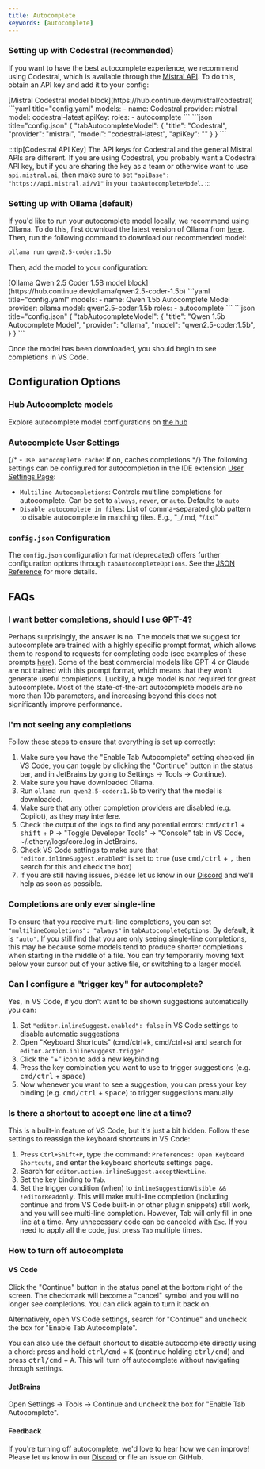 ```yaml
---
title: Autocomplete
keywords: [autocomplete]
---
```



### Setting up with Codestral (recommended)

If you want to have the best autocomplete experience, we recommend using Codestral, which is available through the [Mistral API](https://console.mistral.ai/). To do this, obtain an API key and add it to your config:

<Tabs groupId="hub-config-example">
  <TabItem value="hub" label="Hub">
  [Mistral Codestral model block](https://hub.continue.dev/mistral/codestral)
  </TabItem>
  <TabItem value="yaml" label="YAML">
  ```yaml title="config.yaml"
  models:
    - name: Codestral
      provider: mistral
      model: codestral-latest
      apiKey: <YOUR_CODESTRAL_API_KEY>
      roles:
        - autocomplete
  ```
  </TabItem>
  <TabItem value="json" label="JSON">
  ```json title="config.json"
  {
    "tabAutocompleteModel": {
      "title": "Codestral",
      "provider": "mistral", 
      "model": "codestral-latest",
      "apiKey": "<YOUR_CODESTRAL_API_KEY>"
    }
  }
  ```
  </TabItem>
</Tabs>

:::tip[Codestral API Key]
The API keys for Codestral and the general Mistral APIs are different. If you are using Codestral, you probably want a Codestral API key, but if you are sharing the key as a team or otherwise want to use `api.mistral.ai`, then make sure to set `"apiBase": "https://api.mistral.ai/v1"` in your `tabAutocompleteModel`.
:::

### Setting up with Ollama (default)

If you'd like to run your autocomplete model locally, we recommend using Ollama. To do this, first download the latest version of Ollama from [here](https://ollama.ai). Then, run the following command to download our recommended model:

```bash
ollama run qwen2.5-coder:1.5b
```

Then, add the model to your configuration:

<Tabs groupId="hub-config-example">
  <TabItem value="hub" label="Hub">
  [Ollama Qwen 2.5 Coder 1.5B model block](https://hub.continue.dev/ollama/qwen2.5-coder-1.5b)
  </TabItem>
  <TabItem value="yaml" label="YAML">
  ```yaml title="config.yaml"
  models:
    - name: Qwen 1.5b Autocomplete Model
      provider: ollama
      model: qwen2.5-coder:1.5b
      roles:
        - autocomplete
  ```
  </TabItem>
  <TabItem value="json" label="JSON">
  ```json title="config.json"
  {
    "tabAutocompleteModel": {
      "title": "Qwen 1.5b Autocomplete Model",
      "provider": "ollama", 
      "model": "qwen2.5-coder:1.5b",
    }
  }
  ```
  </TabItem>
</Tabs>

Once the model has been downloaded, you should begin to see completions in VS Code.

## Configuration Options

### Hub Autocomplete models

Explore autocomplete model configurations on [the hub](https://hub.continue.dev/explore/models?roles=autocomplete)

### Autocomplete User Settings

{/* - `Use autocomplete cache`: If on, caches completions */}
The following settings can be configured for autocompletion in the IDE extension [User Settings Page](./settings.md):

- `Multiline Autocompletions`: Controls multiline completions for autocomplete. Can be set to `always`, `never`, or `auto`. Defaults to `auto`
- `Disable autocomplete in files`: List of comma-separated glob pattern to disable autocomplete in matching files. E.g., "\_/.md, \*/.txt"

### `config.json` Configuration

The `config.json` configuration format (deprecated) offers further configuration options through `tabAutocompleteOptions`. See the [JSON Reference](../../json-reference.md#tabautocompleteoptions) for more details.

## FAQs

### I want better completions, should I use GPT-4?

Perhaps surprisingly, the answer is no. The models that we suggest for autocomplete are trained with a highly specific prompt format, which allows them to respond to requests for completing code (see examples of these prompts [here](https://github.com/continuedev/continue/blob/main/core/autocomplete/templating/AutocompleteTemplate.ts)). Some of the best commercial models like GPT-4 or Claude are not trained with this prompt format, which means that they won't generate useful completions. Luckily, a huge model is not required for great autocomplete. Most of the state-of-the-art autocomplete models are no more than 10b parameters, and increasing beyond this does not significantly improve performance.

### I'm not seeing any completions

Follow these steps to ensure that everything is set up correctly:

1. Make sure you have the "Enable Tab Autocomplete" setting checked (in VS Code, you can toggle by clicking the "Continue" button in the status bar, and in JetBrains by going to Settings -> Tools -> Continue).
2. Make sure you have downloaded Ollama.
3. Run `ollama run qwen2.5-coder:1.5b` to verify that the model is downloaded.
4. Make sure that any other completion providers are disabled (e.g. Copilot), as they may interfere.
5. Check the output of the logs to find any potential errors: <kbd>cmd/ctrl</kbd> + <kbd>shift</kbd> + <kbd>P</kbd> -> "Toggle Developer Tools" -> "Console" tab in VS Code, ~/.ethery/logs/core.log in JetBrains.
6. Check VS Code settings to make sure that `"editor.inlineSuggest.enabled"` is set to `true` (use <kbd>cmd/ctrl</kbd> + <kbd>,</kbd> then search for this and check the box)
7. If you are still having issues, please let us know in our [Discord](https://discord.gg/vapESyrFmJ) and we'll help as soon as possible.

### Completions are only ever single-line

To ensure that you receive multi-line completions, you can set `"multilineCompletions": "always"` in `tabAutocompleteOptions`. By default, it is `"auto"`. If you still find that you are only seeing single-line completions, this may be because some models tend to produce shorter completions when starting in the middle of a file. You can try temporarily moving text below your cursor out of your active file, or switching to a larger model.

### Can I configure a "trigger key" for autocomplete?

Yes, in VS Code, if you don't want to be shown suggestions automatically you can:

1. Set `"editor.inlineSuggest.enabled": false` in VS Code settings to disable automatic suggestions
2. Open "Keyboard Shortcuts" (cmd/ctrl+k, cmd/ctrl+s) and search for `editor.action.inlineSuggest.trigger`
3. Click the "+" icon to add a new keybinding
4. Press the key combination you want to use to trigger suggestions (e.g. <kbd>cmd/ctrl</kbd> + <kbd>space</kbd>)
5. Now whenever you want to see a suggestion, you can press your key binding (e.g. <kbd>cmd/ctrl</kbd> + <kbd>space</kbd>) to trigger suggestions manually

### Is there a shortcut to accept one line at a time?

This is a built-in feature of VS Code, but it's just a bit hidden. Follow these settings to reassign the keyboard shortcuts in VS Code:
1. Press `Ctrl+Shift+P`, type the command: `Preferences: Open Keyboard Shortcuts`, and enter the keyboard shortcuts settings page.
2. Search for `editor.action.inlineSuggest.acceptNextLine`.
3. Set the key binding to `Tab`.
4. Set the trigger condition (when) to `inlineSuggestionVisible && !editorReadonly`.
This will make multi-line completion (including continue and from VS Code built-in or other plugin snippets) still work, and you will see multi-line completion. However, Tab will only fill in one line at a time. Any unnecessary code can be canceled with `Esc`.
If you need to apply all the code, just press `Tab` multiple times.

### How to turn off autocomplete

#### VS Code

Click the "Continue" button in the status panel at the bottom right of the screen. The checkmark will become a "cancel" symbol and you will no longer see completions. You can click again to turn it back on.

Alternatively, open VS Code settings, search for "Continue" and uncheck the box for "Enable Tab Autocomplete".

You can also use the default shortcut to disable autocomplete directly using a chord: press and hold <kbd>ctrl/cmd</kbd> + <kbd>K</kbd> (continue holding <kbd>ctrl/cmd</kbd>) and press <kbd>ctrl/cmd</kbd> + <kbd>A</kbd>. This will turn off autocomplete without navigating through settings.

#### JetBrains

Open Settings -> Tools -> Continue and uncheck the box for "Enable Tab Autocomplete".

#### Feedback

If you're turning off autocomplete, we'd love to hear how we can improve! Please let us know in our [Discord](https://discord.gg/vapESyrFmJ) or file an issue on GitHub.
